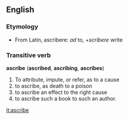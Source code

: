 == English ==
=== Etymology ===
*From Latin, ascribere: ''ad'' to, +''scribere'' write 
=== Transitive verb ===
'''ascribe''' ('''ascribed''', '''ascribing''', '''ascribes''')
# To attribute, impute, or refer, as to a cause
# to ascribe, as death to a poison
# to ascribe an effect to the right cause
# to ascribe such a book to such an author.
{{Webster}}

[[it:ascribe]]